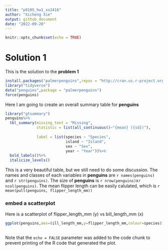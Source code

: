 ```yaml
---
title: "p8105_hw1_xx2416"
author: "Xicheng Xie"
output: github_document
date: "2022-09-20"
---
```


```r
knitr::opts_chunk$set(echo = TRUE)
```

# Solution 1

This is the solution to the **problem 1**
```r
install.packages("palmerpenguins",repos = "http://cran.us.r-project.org")
library("tidyverse")
data("penguins",package = "palmerpenguins")
force(penguins)
```

Here I am going to create an overall summary table for **penguins**
```r
library("gtsummary")
penguins%>%
  tbl_summary(missing_text = "Missing",
              statistic = list(all_continuous()~"{mean} ({sd})"),
              
              label = list(species ~ "Species",
                           island ~ "Island",
                           sex ~ "Sex",
                           year ~ "Year"))%>%
  bold_labels()%>%
  italicize_levels()
```
This is a very beautiful table, but we still need to do some discussion.
The names and classes of each variables in **penguins** are `r names(penguins)` and `r str(penguins)`. The size of **penguins** is `r nrow(penguins)`x`r ncol(penguins)`. The mean flipper length can be easily calulated, which is `r mean(pull(penguins, flipper_length_mm))`

### embed a scatterplot
Here is a scatterplot of flipper_length_mm (y) vs bill_length_mm (x)
```r
ggplot(penguins,aes=(ill_length_mm,y=flipper_length_mm,colour=species))+
  
```

Note that the `echo = FALSE` parameter was added to the code chunk to prevent printing of the R code that generated the plot.
